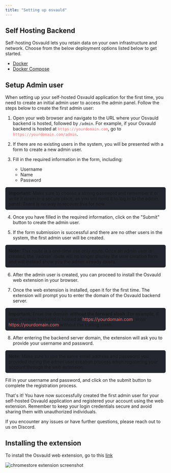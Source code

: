 ```yaml
---
title: "Setting up osvauld"
---
```



## Self Hosting Backend

Self-hosting Osvauld lets you retain data on your own infrastructure and network. Choose from the below deployment options listed below to get started.

 - [Docker](/self-host-osvauld/docker/)
 - [Docker Compose](/self-host-osvauld/docker-compose/)



## Setup Admin user

When setting up your self-hosted Osvauld application for the first time, you need to create an initial admin user to access the admin panel. Follow the steps below to create the first admin user:

1. Open your web browser and navigate to the URL where your Osvauld backend is hosted, followed by `/admin`. For example, if your Osvauld backend is hosted at <span style="color: #ff6b6b;">`https://yourdomain.com`</span>, go to <span style="color: #ff6b6b;">`https://yourdomain.com/admin`</span>.

2. If there are no existing users in the system, you will be presented with a form to create a new admin user.

3. Fill in the required information in the form, including:
   - Username
   - Name
   - Password

<div style="background-color: #23262f; padding: 10px; border-radius: 5px;">
  <strong>Important:</strong> Make sure to choose a strong password and remember it or write it down in a secure place, as you will need it to log in to the admin panel. There is no way to recover this for now.
</div>

4. Once you have filled in the required information, click on the "Submit" button to create the admin user.

5. If the form submission is successful and there are no other users in the system, the first admin user will be created.

<div style="background-color: #23262f; padding: 10px; border-radius: 5px;">
  <strong>Note:</strong> This route is a one-time use only route. Once an admin user is created, the `/admin` route will no longer display the user creation form and will instead show you the admin already exists.
</div>

6. After the admin user is created, you can proceed to install the Osvauld web extension in your browser.

7. Once the web extension is installed, open it for the first time. The extension will prompt you to enter the domain of the Osvauld backend server.

<div style="background-color: #23262f; padding: 10px; border-radius: 5px;">
  <strong>Important:</strong> Enter the domain <strong>without the forward slash</strong>. For example, if your Osvauld backend is hosted at <span style="color: #ff6b6b;">https://yourdomain.com</span>, enter <span style="color: #ff6b6b;">https://yourdomain.com</span> without the trailing slash.
</div>

8. After entering the backend server domain, the extension will ask you to provide your username and password.

<div style="background-color: #23262f; padding: 10px; border-radius: 5px;">
  <strong>Note:</strong> Make sure to use the same email address and password you provided during the admin user creation process when registering your account through the web extension.
</div>

Fill in your username and password, and click on the submit button to complete the registration process.

That's it! You have now successfully created the first admin user for your self-hosted Osvauld application and registered your account using the web extension. Remember to keep your login credentials secure and avoid sharing them with unauthorized individuals.

If you encounter any issues or have further questions, please reach out to us on Discord. 

## Installing the extension

To install the Osvauld web extension, go to this [link](https://chromewebstore.google.com/detail/osvauld/jjlmehbdndojkfglfimhldnbpdhjphfi)

<Image src={extension_chrome_store} alt="chromestore extension screenshot"/>